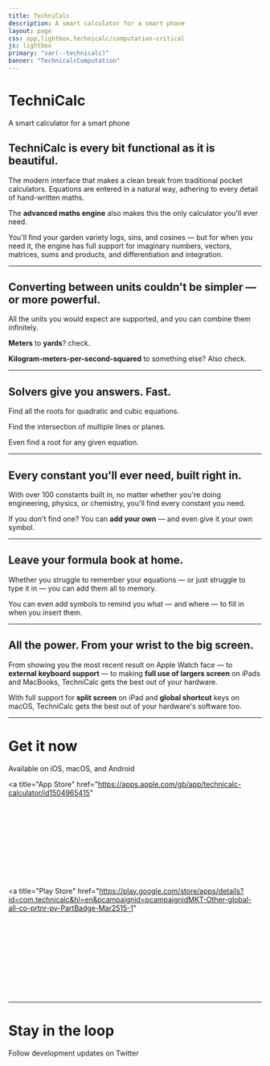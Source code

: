 ```yaml
---
title: TechniCalc
description: A smart calculator for a smart phone
layout: page
css: app,lightbox,technicalc/computation-critical
js: lightbox
primary: "var(--technicalc)"
banner: "TechnicalcComputation"
---
```



<Icon name="technicalc" />

# TechniCalc

<Lead>A smart calculator for a smart phone</Lead>

<LightBox src="/assets/technicalc/trailer.mp4" type="video/mp4" />

<AppPromoImage src="/assets/technicalc/promo.png" />

## TechniCalc is every bit functional as it is beautiful.

The modern interface that makes a clean break from traditional pocket calculators. Equations are entered in a natural way, adhering to every detail of hand-written maths.

The **advanced maths engine** also makes this the only calculator you'll ever need.

You'll find your garden variety logs, sins, and cosines &mdash; but for when you need it, the engine has full support for imaginary numbers, vectors, matrices, sums and products, and differentiation and integration.

---

<AppBlock src="/assets/technicalc/preview-1.png" alt="Unit conversion">

## Converting between units couldn't be simpler &mdash; or more powerful.

All the units you would expect are supported, and you can combine them infinitely.

**Meters** to **yards**? check.

**Kilogram-meters-per-second-squared** to something else? Also check.

</AppBlock>

---

<AppBlock src="/assets/technicalc/preview-2.png" alt="Equation solver" layout="reverse">

## Solvers give you answers. Fast.

Find all the roots for quadratic and cubic equations.

Find the intersection of multiple lines or planes.

Even find a root for any given equation.

</AppBlock>

---

<AppBlock src="/assets/technicalc/preview-3.png" alt="Constants" >

## Every constant you'll ever need, built right in.

With over 100 constants built in, no matter whether you're doing engineering, physics, or chemistry, you'll find every constant you need.

If you don't find one? You can **add your own** &mdash; and even give it your own symbol.

</AppBlock>

---

<AppBlock src="/assets/technicalc/preview-4.png" alt="Equations" layout="reverse" imagePosition="bottom">

## Leave your formula book at home.

Whether you struggle to remember your equations &mdash; or just struggle to type it in &mdash; you can add them all to memory.

You can even add symbols to remind you what &mdash; and where &mdash; to fill in when you insert them.

</AppBlock>

---

<AppBlock src="/assets/technicalc/preview-5.png" alt="iPad" imagePosition="center-contain">

## All the power. From your wrist to the big screen.

From showing you the most recent result on Apple Watch face &mdash; to **external keyboard support** &mdash; to making **full use of largers screen** on iPads and MacBooks, TechniCalc gets the best out of your hardware.

With full support for **split screen** on iPad and **global shortcut** keys on macOS, TechniCalc gets the best out of your hardware's software too.

</AppBlock>

---

<div className="side-by-side">

<div className="side-by-side__item">

# Get it now

<Lead>Available on iOS, macOS, and Android</Lead>

<div className="center-icons">

<a
  title="App Store"
  href="https://apps.apple.com/gb/app/technicalc-calculator/id1504965415"
>
  <Svg src="/assets/vendor/app-store.svg" />
</a>

<a
  title="Play Store"
  href="https://play.google.com/store/apps/details?id=com.technicalc&hl=en&pcampaignid=pcampaignidMKT-Other-global-all-co-prtnr-py-PartBadge-Mar2515-1"
>
  <Svg src="/assets/vendor/google-play.svg" />
</a>

</div>

</div>

---

<div className="side-by-side__item">

# Stay in the loop

<Lead>Follow development updates on Twitter</Lead>

<div className="center-icons">

<a title="Twitter" href="https://twitter.com/technicalcapp">
  <Svg
    src="/assets/vendor/twitter.svg"
    fill={`var(${cssVariable("--primary")})`}
    width="54"
    height="54"
  />
</a>

</div>

</div>

</div>

<LegalLinks />
